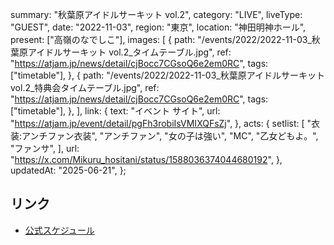   summary: "秋葉原アイドルサーキット vol.2",
  category: "LIVE",
  liveType: "GUEST",
  date: "2022-11-03",
  region: "東京",
  location: "神田明神ホール",
  present: ["高嶺のなでしこ"],
  images: [
    {
      path: "/events/2022/2022-11-03_秋葉原アイドルサーキット vol.2_タイムテーブル.jpg",
      ref: "https://atjam.jp/news/detail/cjBocc7CGsoQ6e2em0RC",
      tags: ["timetable"],
    },
    {
      path: "/events/2022/2022-11-03_秋葉原アイドルサーキット vol.2_特典会タイムテーブル.jpg",
      ref: "https://atjam.jp/news/detail/cjBocc7CGsoQ6e2em0RC",
      tags: ["timetable"],
    },
  ],
  link: {
    text: "イベント サイト",
    url: "https://atjam.jp/event/detail/pgFh3robiIsVMIXQFsZj",
  },
  acts: {
    setlist: [
      "衣装:アンチファン衣装",
      "アンチファン",
      "女の子は強い",
      "MC",
      "乙女どもよ。",
      "ファンサ",
    ],
    url: "https://x.com/Mikuru_hositani/status/1588036374044680192",
  },
  updatedAt: "2025-06-21",
};

## リンク

- [公式スケジュール](https://takanenonadeshiko.jp/?p=491)
